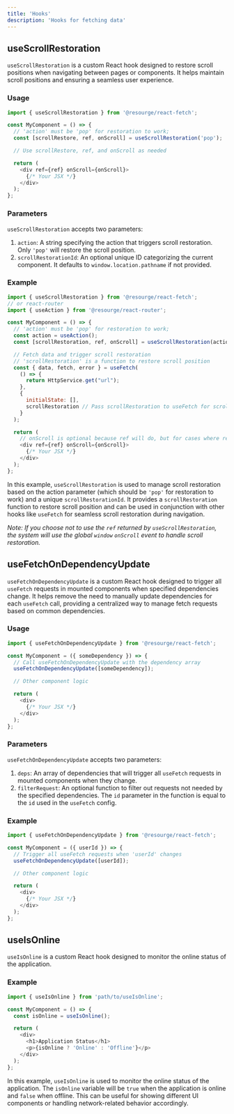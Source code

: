 ---
title: 'Hooks'
description: 'Hooks for fetching data'
---


## useScrollRestoration

`useScrollRestoration` is a custom React hook designed to restore scroll positions when navigating between pages or components. It helps maintain scroll positions and ensuring a seamless user experience.

### Usage

```javascript
import { useScrollRestoration } from '@resourge/react-fetch';

const MyComponent = () => {
  // 'action' must be 'pop' for restoration to work;
  const [scrollRestore, ref, onScroll] = useScrollRestoration('pop');

  // Use scrollRestore, ref, and onScroll as needed

  return (
    <div ref={ref} onScroll={onScroll}>
      {/* Your JSX */}
    </div>
  );
};
```

### Parameters

`useScrollRestoration` accepts two parameters:

1. `action`: A string specifying the action that triggers scroll restoration. Only `'pop'` will restore the scroll position.
1. `scrollRestorationId`: An optional unique ID categorizing the current component. It defaults to `window.location.pathname` if not provided.

### Example

```javascript
import { useScrollRestoration } from '@resourge/react-fetch';
// or react-router
import { useAction } from '@resourge/react-router';

const MyComponent = () => {
  // 'action' must be 'pop' for restoration to work;
  const action = useAction();
  const [scrollRestoration, ref, onScroll] = useScrollRestoration(action);

  // Fetch data and trigger scroll restoration
  // 'scrollRestoration' is a function to restore scroll position
  const { data, fetch, error } = useFetch(
    () => {
      return HttpService.get("url");
    },
    {
      initialState: [],
      scrollRestoration // Pass scrollRestoration to useFetch for scroll restoration
    }
  );

  return (
	// onScroll is optional because ref will do, but for cases where ref can't listen to onScroll the function does the job
    <div ref={ref} onScroll={onScroll}>
      {/* Your JSX */}
    </div>
  );
};
```

In this example, `useScrollRestoration` is used to manage scroll restoration based on the action parameter (which should be `'pop'` for restoration to work) and a unique `scrollRestorationId`. It provides a `scrollRestoration` function to restore scroll position and can be used in conjunction with other hooks like `useFetch` for seamless scroll restoration during navigation.

_Note: If you choose not to use the `ref` returned by `useScrollRestoration`, the system will use the global `window` `onScroll` event to handle scroll restoration._

## useFetchOnDependencyUpdate

`useFetchOnDependencyUpdate` is a custom React hook designed to trigger all `useFetch` requests in mounted components when specified dependencies change. It helps remove the need to manually update dependencies for each `useFetch` call, providing a centralized way to manage fetch requests based on common dependencies.

### Usage

```javascript
import { useFetchOnDependencyUpdate } from '@resourge/react-fetch';

const MyComponent = ({ someDependency }) => {
  // Call useFetchOnDependencyUpdate with the dependency array
  useFetchOnDependencyUpdate([someDependency]);

  // Other component logic

  return (
    <div>
      {/* Your JSX */}
    </div>
  );
};
```

### Parameters

`useFetchOnDependencyUpdate` accepts two parameters:

1. `deps`: An array of dependencies that will trigger all `useFetch` requests in mounted components when they change.
1. `filterRequest`: An optional function to filter out requests not needed by the specified dependencies. The `id` parameter in the function is equal to the `id` used in the `useFetch` config.


### Example

```javascript
import { useFetchOnDependencyUpdate } from '@resourge/react-fetch';

const MyComponent = ({ userId }) => {
  // Trigger all useFetch requests when 'userId' changes
  useFetchOnDependencyUpdate([userId]);

  // Other component logic

  return (
    <div>
      {/* Your JSX */}
    </div>
  );
};
```

## useIsOnline

`useIsOnline` is a custom React hook designed to monitor the online status of the application. 

### Example

```javascript
import { useIsOnline } from 'path/to/useIsOnline';

const MyComponent = () => {
  const isOnline = useIsOnline();

  return (
    <div>
      <h1>Application Status</h1>
      <p>{isOnline ? 'Online' : 'Offline'}</p>
    </div>
  );
};

```

In this example, `useIsOnline` is used to monitor the online status of the application. The `isOnline` variable will be `true` when the application is online and `false` when offline. This can be useful for showing different UI components or handling network-related behavior accordingly.
